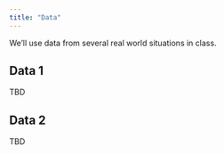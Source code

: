 ```yaml
---
title: "Data"
---
```


We'll use data from several real world situations in class.

## Data 1

TBD


## Data 2

TBD
